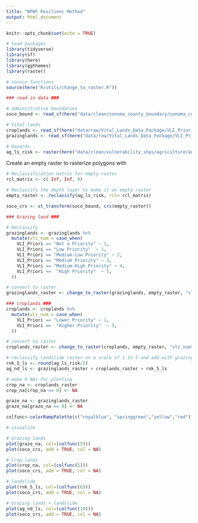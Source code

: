 ```yaml
---
title: "NFWF Resilienc Method"
output: html_document
---
```


```r
knitr::opts_chunk$set(echo = TRUE)
```

```r
# load packages
library(tidyverse)
library(sf)
library(here)
library(ggthemes)
library(raster)
```

```r
# source functions
source(here("R/utils/change_to_raster.R"))
```


```r
### read in data ###

# administrative boundaries
soco_bound <- read_sf(here("data/clean/sonoma_county_boundary/sonoma_county_boundary.shp"))

# Vital lands
croplands <- read_sf(here("data/raw/Vital_Lands_Data_Package/VLI_Priority_Ag_Croplands.shp"))
grazinglands <- read_sf(here("data/raw/Vital_Lands_Data_Package/VLI_Priority_Ag_Grazing_Land.shp"))

# Hazards
ag_ls_risk <- raster(here("data/clean/vulnerability_shps/agriculture/ag_landslide_risk.tif"))
```

Create an empty raster to rasterize polygons with

```r
# Reclassification matrix for empty raster
rcl_matrix <- c(-Inf, Inf, 0)

# Reclassify the depth layer to make it an empty raster
empty_raster <- reclassify(ag_ls_risk, rcl= rcl_matrix)

```

```r
soco_crs <- st_transform(soco_bound, crs(empty_raster))
```


```r
### Grazing land ###

# Reclassify 
grazinglands <- grazinglands %>% 
  mutate(vli_num = case_when(
    VLI_Priori == "Not a Priority" ~ 1,
    VLI_Priori == "Low Priority"  ~ 1, 
    VLI_Priori == "Medium-Low Priority" ~ 2,
    VLI_Priori == "Medium Priority" ~ 3,
    VLI_Priori == "Medium-High Priority" ~ 4,
    VLI_Priori ==  "High Priority"  ~ 5,
  ))

# convert to raster
grazinglands_raster <- change_to_raster(grazinglands, empty_raster, "vli_num")
```

```r
### croplands ###
croplands <- croplands %>% 
  mutate(vli_num = case_when(
    VLI_Priori == "Lower Priority" ~ 1,
    VLI_Priori ==  "Higher Priority"  ~ 5,
  ))

# convert to raster
croplands_raster <- change_to_raster(croplands, empty_raster, "vli_num")

```


```r
# reclassify landslide raster on a scale of 1 to 5 and add with grazinglands raster
rnk_5_ls <- round(ag_ls_risk/2)
ag_nd_ls <- grazinglands_raster + croplands_raster + rnk_5_ls
```

```r
# make 0 NAs for plotting
crop_na <- croplands_raster
crop_na[crop_na == 0] <- NA

graze_na <- grazinglands_raster
graze_na[graze_na == 0] <- NA
```


```r

colfunc<-colorRampPalette(c("royalblue", "springgreen","yellow","red"))

# visualize

# Grazing lands
plot(graze_na, col=(colfunc(5)))
plot(soco_crs, add = TRUE, col = NA)

# Crop lands
plot(crop_na, col=(colfunc(5)))
plot(soco_crs, add = TRUE, col = NA)

# landslide
plot(rnk_5_ls, col=(colfunc(6)))
plot(soco_crs, add = TRUE, col = NA)

# Grazing lands + landslide
plot(ag_nd_ls, col=(colfunc(10)))
plot(soco_crs, add = TRUE, col = NA)
```

